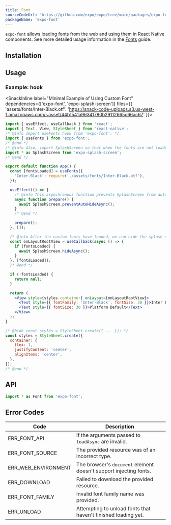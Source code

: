 ```yaml
---
title: Font
sourceCodeUrl: 'https://github.com/expo/expo/tree/main/packages/expo-font'
packageName: 'expo-font'
---
```



`expo-font` allows loading fonts from the web and using them in React Native components. See more detailed usage information in the [Fonts](/guides/using-custom-fonts) guide.

<PlatformsSection android emulator ios simulator web />

## Installation

<APIInstallSection />

## Usage

### Example: hook

<SnackInline label="Minimal Example of Using Custom Font" dependencies={['expo-font', 'expo-splash-screen']} files={{ 'assets/fonts/Inter-Black.otf': 'https://snack-code-uploads.s3.us-west-1.amazonaws.com/~asset/44b1541a96341780b29112665c66ac67' }}>

```jsx
import { useEffect, useCallback } from 'react';
import { Text, View, StyleSheet } from 'react-native';
/* @info Import useFonts hook from 'expo-font'. */
import { useFonts } from 'expo-font';
/* @end */
/* @info Also, import SplashScreen so that when the fonts are not loaded, we can continue to show SplashScreen. */
import * as SplashScreen from 'expo-splash-screen';
/* @end */

export default function App() {
  const [fontsLoaded] = useFonts({
    'Inter-Black': require('./assets/fonts/Inter-Black.otf'),
  });

  useEffect(() => {
    /* @info This asynchronous function prevents SplashScreen from auto hiding while the fonts are loaded. */
    async function prepare() {
      await SplashScreen.preventAutoHideAsync();
    }
    /* @end */

    prepare();
  }, []);

  /* @info After the custom fonts have loaded, we can hide the splash screen and display the app screen. */
  const onLayoutRootView = useCallback(async () => {
    if (fontsLoaded) {
      await SplashScreen.hideAsync();
    }
  }, [fontsLoaded]);
  /* @end */

  if (!fontsLoaded) {
    return null;
  }

  return (
    <View style={styles.container} onLayout={onLayoutRootView}>
      <Text style={{ fontFamily: 'Inter-Black', fontSize: 30 }}>Inter Black</Text>
      <Text style={{ fontSize: 30 }}>Platform Default</Text>
    </View>
  );
}

/* @hide const styles = StyleSheet.create({ ... }); */
const styles = StyleSheet.create({
  container: {
    flex: 1,
    justifyContent: 'center',
    alignItems: 'center',
  },
});
/* @end */
```

</SnackInline>

## API

```js
import * as Font from 'expo-font';
```

<APISection packageName="expo-font" />

## Error Codes

| Code                | Description                                                       |
| ------------------- | ----------------------------------------------------------------- |
| ERR_FONT_API        | If the arguments passed to `loadAsync` are invalid.               |
| ERR_FONT_SOURCE     | The provided resource was of an incorrect type.                   |
| ERR_WEB_ENVIRONMENT | The browser's `document` element doesn't support injecting fonts. |
| ERR_DOWNLOAD        | Failed to download the provided resource.                         |
| ERR_FONT_FAMILY     | Invalid font family name was provided.                            |
| ERR_UNLOAD          | Attempting to unload fonts that haven't finished loading yet.     |
